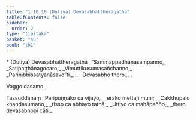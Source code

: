 ```yaml
---
title: "1.10.10 (Dutiya) Devasabhattheragāthā"
tableOfContents: false
sidebar:
  order: 2
type: "tipitaka"
basket: "su"
book: "th1"
---
```



<DynamicBreadcrumb />

<Paragraph type="center" book="th1">
* (Dutiya) Devasabhattheragāthā
</Paragraph>

<Division number="100" book="th1">

<Paragraph number="223" type="verses" book="th1">
_“Sammappadhānasampanno,_  
_Satipaṭṭhānagocaro;_  
_Vimuttikusumasañchanno,_  
_Parinibbissatyanāsavo”ti._  


</Paragraph>
</Division>

<Paragraph number="224" type="center" book="th1">
…  Devasabho thero… .

  
Vaggo dasamo.



</Paragraph>

<Paragraph number="225" type="center" book="th1">
Tassuddānaṃ


</Paragraph>

<Paragraph number="226" type="verses" book="th1">
_Paripuṇṇako ca vijayo,_  
_erako mettajī muni;_  
_Cakkhupālo khaṇḍasumano,_  
_tisso ca abhayo tathā;_  
_Uttiyo ca mahāpañño,_  
_thero devasabhopi cāti._
</Paragraph>